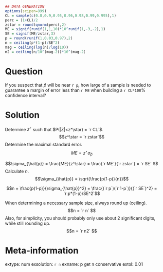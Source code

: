 ```r
## DATA GENERATION
options(scipen=999)
CL = sample(c(0.8,0.9,0.95,0.96,0.98,0.99,0.995),1)
perc = (1+CL)/2
zstar = round(qnorm(perc),2)
ME = signif(runif(1,1,10)*10^runif(1,-3,-2),1)
SE = signif(ME/zstar,3)
p = round(runif(1,0.03,0.97),2)
n = ceiling(p*(1-p)/SE^2)
mag = ceiling(log(n)/log(10))
n2 = ceiling(n/10^(mag-2))*10^(mag-2)
```

Question
========

If you suspect that $\hat{p}$ will be near `r p`, how large of a sample is needed to guarantee a margin of error less than `r ME` when building a `r CL*100`% confidence interval?


Solution
========

Determine $z^\star$ such that $P(|Z|<z^\star) = `r CL`$.
$$z^\star = `r zstar`$$
Determine the maximal standard error.
$$ME = z^\star \sigma_{\hat{p}} $$

$$\sigma_{\hat{p}} = \frac{ME}{z^\star} = \frac{`r ME`}{`r zstar`} = `r SE` $$
Calculate $n$.
$$\sigma_{\hat{p}} = \sqrt{\frac{p(1-p)}{n}}$$

$$n = \frac{p(1-p)}{\sigma_{\hat{p}}^2} = \frac{(`r p`)(`r 1-p`)}{(`r SE`)^2} = `r p*(1-p)/SE^2`$$

When determining a necessary sample size, always round up (ceiling).
$$n = `r n` $$
Also, for simplicity, you should probably only use about 2 significant digits, while still rounding up.
$$n = `r n2` $$

Meta-information
============
extype: num
exsolution: `r n`
exname: p get n conservative
extol: 0.01
